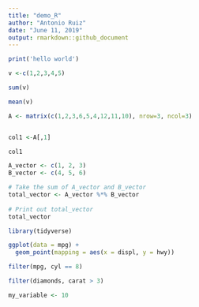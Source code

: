 ```yaml
---
title: "demo_R"
author: "Antonio Ruiz"
date: "June 11, 2019"
output: rmarkdown::github_document
---
```



```r

print('hello world')

```


```r
v <-c(1,2,3,4,5)
```


```r

sum(v)

mean(v)

A <- matrix(c(1,2,3,6,5,4,12,11,10), nrow=3, ncol=3)


col1 <-A[,1]

col1

```



```r

A_vector <- c(1, 2, 3)
B_vector <- c(4, 5, 6)

# Take the sum of A_vector and B_vector
total_vector <- A_vector %*% B_vector
  
# Print out total_vector
total_vector


```


```r
library(tidyverse)

ggplot(data = mpg) + 
  geom_point(mapping = aes(x = displ, y = hwy))

filter(mpg, cyl == 8)

filter(diamonds, carat > 3)
```


```r
my_variable <- 10

```

```r

```



```r

```





```r

```